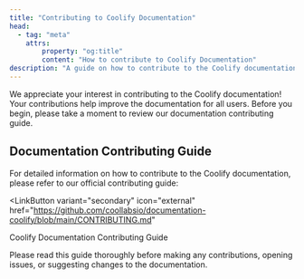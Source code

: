 ```yaml
---
title: "Contributing to Coolify Documentation"
head:
  - tag: "meta"
    attrs:
        property: "og:title"
        content: "How to contribute to Coolify Documentation"
description: "A guide on how to contribute to the Coolify documentation project."
---
```



We appreciate your interest in contributing to the Coolify documentation! Your contributions help improve the documentation for all users. Before you begin, please take a moment to review our documentation contributing guide.

## Documentation Contributing Guide

For detailed information on how to contribute to the Coolify documentation, please refer to our official contributing guide:

<LinkButton
  variant="secondary" 
  icon="external" 
  href="https://github.com/coollabsio/documentation-coolify/blob/main/CONTRIBUTING.md"
>
Coolify Documentation Contributing Guide
</LinkButton>

<Aside type="note">
  Please read this guide thoroughly before making any contributions, opening issues, or suggesting changes to the documentation.
</Aside>